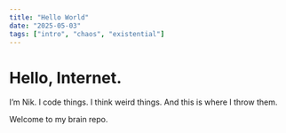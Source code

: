 ```yaml
---
title: "Hello World"
date: "2025-05-03"
tags: ["intro", "chaos", "existential"]
---
```


# Hello, Internet.

I’m Nik. I code things. I think weird things. And this is where I throw them.

Welcome to my brain repo.